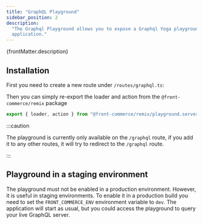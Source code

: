 ```yaml
---
title: "GraphQL Playground"
sidebar_position: 2
description:
  "The Graphql Playground allows you to expose a Graphql Yoga playground in your
  application."
---
```


<p>{frontMatter.description}</p>

## Installation

First you need to create a new route under `/routes/graphql.ts`:

Then you can simply re-export the loader and action from the
`@front-commerce/remix` package

```ts title="/app/routes/graphql.ts"
export { loader, action } from "@front-commerce/remix/playground.server";
```

:::caution

The playground is currently only available on the `/graphql` route, if you add
it to any other routes, it will try to redirect to the `/graphql` route.

:::

## Playground in a staging environment

The playground must not be enabled in a production environment. However, it is useful in staging environments. To enable it in a production build you need to set the `FRONT_COMMERCE_ENV` environment
variable to `dev`. The application will start as usual, but you could access the playground to query your live GraphQL server.
